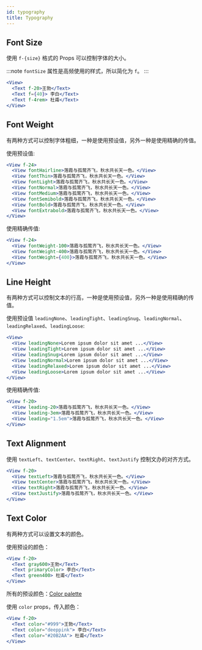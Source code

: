```yaml
---
id: typography
title: Typography
---
```



## Font Size

使用 `f-{size}` 格式的 Props 可以控制字体的大小。

:::note
`fontSize` 属性是高频使用的样式，所以简化为 `f`。
:::

```jsx live
<View>
  <Text f-20>王勃</Text>
  <Text f={40}> 李白</Text>
  <Text f-4rem> 杜甫</Text>
</View>
```

## Font Weight

有两种方式可以控制字体粗细，一种是使用预设值，另外一种是使用精确的传值。

使用预设值:

```jsx live
<View f-24>
  <View fontHairline>落霞与孤鹜齐飞，秋水共长天一色。</View>
  <View fontThin>落霞与孤鹜齐飞，秋水共长天一色。</View>
  <View fontLight>落霞与孤鹜齐飞，秋水共长天一色。</View>
  <View fontNormal>落霞与孤鹜齐飞，秋水共长天一色。</View>
  <View fontMedium>落霞与孤鹜齐飞，秋水共长天一色。</View>
  <View fontSemibold>落霞与孤鹜齐飞，秋水共长天一色。</View>
  <View fontBold>落霞与孤鹜齐飞，秋水共长天一色。</View>
  <View fontExtrabold>落霞与孤鹜齐飞，秋水共长天一色。</View>
</View>
```

使用精确传值:

```jsx live
<View f-24>
  <View fontWeight-100>落霞与孤鹜齐飞，秋水共长天一色。</View>
  <View fontWeight-400>落霞与孤鹜齐飞，秋水共长天一色。</View>
  <View fontWeight={400}>落霞与孤鹜齐飞，秋水共长天一色。</View>
</View>
```

## Line Height

有两种方式可以控制文本的行高，一种是使用预设值，另外一种是使用精确的传值。

使用预设值 `leadingNone`、`leadingTight`、`leadingSnug`、`leadingNormal`、`leadingRelaxed`、`leadingLoose`:

<LineHeight />

```jsx
<View>
  <View leadingNone>Lorem ipsum dolor sit amet ...</View>
  <View leadingTight>Lorem ipsum dolor sit amet ...</View>
  <View leadingSnug>Lorem ipsum dolor sit amet ...</View>
  <View leadingNormal>Lorem ipsum dolor sit amet ...</View>
  <View leadingRelaxed>Lorem ipsum dolor sit amet ...</View>
  <View leadingLoose>Lorem ipsum dolor sit amet ...</View>
</View>
```

使用精确传值:

```jsx live
<View f-20>
  <View leading-20>落霞与孤鹜齐飞，秋水共长天一色。</View>
  <View leading-3em>落霞与孤鹜齐飞，秋水共长天一色。</View>
  <View leading="1.5em">落霞与孤鹜齐飞，秋水共长天一色。</View>
</View>
```

## Text Alignment

使用 `textLeft`、`textCenter`、`textRight`、`textJustify` 控制文办的对齐方式。

```jsx live
<View f-20>
  <View textLeft>落霞与孤鹜齐飞，秋水共长天一色。</View>
  <View textCenter>落霞与孤鹜齐飞，秋水共长天一色。</View>
  <View textRight>落霞与孤鹜齐飞，秋水共长天一色。</View>
  <View textJustify>落霞与孤鹜齐飞，秋水共长天一色。</View>
</View>
```

## Text Color

有两种方式可以设置文本的颜色。

使用预设的颜色：

```jsx live
<View f-20>
  <Text gray600>王勃</Text>
  <Text primaryColor> 李白</Text>
  <Text green400> 杜甫</Text>
</View>
```

所有的预设颜色：[Color palette](/docs/design-system-color)

使用 `color` props，传入颜色：

```jsx live
<View f-20>
  <Text color="#999">王勃</Text>
  <Text color="deeppink"> 李白</Text>
  <Text color="#20B2AA"> 杜甫</Text>
</View>
```
